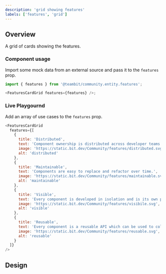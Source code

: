 ```yaml
---
description: 'grid showing features'
labels: ['features', 'grid']
---
```



## Overview

A grid of cards showing the features.

### Component usage

Import some mock data from an external source and pass it to the `features` prop.

```js
import { features } from '@teambit/community.entity.features';

<FeaturesCardGrid features={features} />;
```

### Live Playgournd

Add an array of use cases to the `features` prop.

```js live
<FeaturesCardGrid
  features={[
    {
      title: 'Distributed',
      text: 'Component ownership is distributed across developer teams',
      image: 'https://static.bit.dev/Community/features/distributed.svg',
      alt: 'distributed'
    },
    {
      title: 'Maintainable',
      text: 'Components are easy to replace and refactor over time.',
      image: 'https://static.bit.dev/Community/features/maintainable.svg',
      alt: 'maintainable'
    },
    {
      title: 'Visible',
      text: 'Every component is developed in isolation and is its own package.',
      image: 'https://static.bit.dev/Community/features/visibile.svg',
      alt: 'visible'
    },
    {
      title: 'Reusable',
      text: 'Every component is a reusable API which can be used to collaborate with anyone.',
      image: 'https://static.bit.dev/Community/features/reusable.svg',
      alt: 'reusable'
    }
  ]}
/>
```

## Design

<FigmaEmbed src="https://www.figma.com/embed?embed_host=share&url=https%3A%2F%2Fwww.figma.com%2Ffile%2FctC1w9YhJvqaO1EZ08gLOV%2FCommunity%3Fnode-id%3D232%253A2640" />
